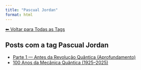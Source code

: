 ```yaml
---
title: "Pascual Jordan"
format: html
---
```


[⬅ Voltar para Todas as Tags](../tags.qmd)

## Posts com a tag **Pascual Jordan**

- [Parte 1 — Antes da Revolução Quântica (Aprofundamento)](/posts/fisica/parte-1-mecanica-quantica.html)
- [100 Anos da Mecânica Quântica (1925–2025)](/posts/fisica/100-anos-mecanica-quantica.html)
